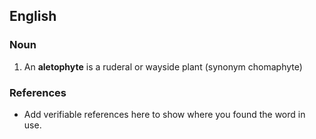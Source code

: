 ==English==

===Noun===
{{en-noun}}

# An '''aletophyte''' is a ruderal or wayside plant (synonym chomaphyte)

===References===
*Add verifiable references here to show where you found the word in use.